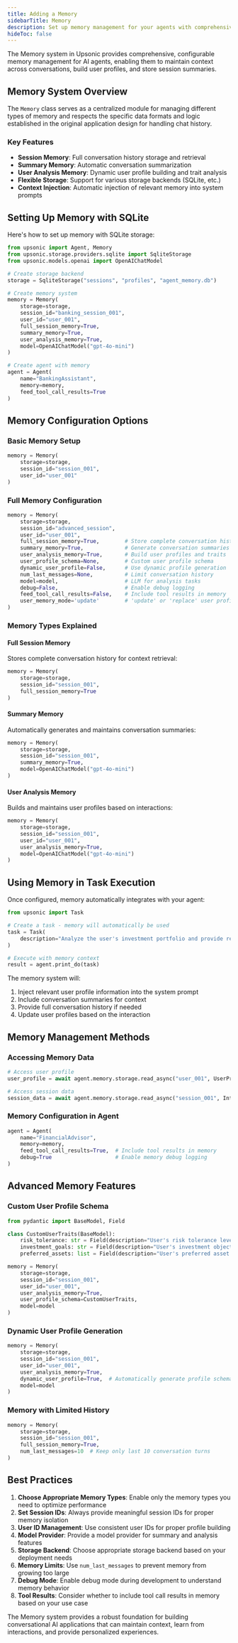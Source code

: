 ```yaml
---
title: Adding a Memory
sidebarTitle: Memory
description: Set up memory management for your agents with comprehensive context storage
hideToc: false
---
```


The Memory system in Upsonic provides comprehensive, configurable memory management for AI agents, enabling them to maintain context across conversations, build user profiles, and store session summaries.

## Memory System Overview

The `Memory` class serves as a centralized module for managing different types of memory and respects the specific data formats and logic established in the original application design for handling chat history.

### Key Features

- **Session Memory**: Full conversation history storage and retrieval
- **Summary Memory**: Automatic conversation summarization
- **User Analysis Memory**: Dynamic user profile building and trait analysis
- **Flexible Storage**: Support for various storage backends (SQLite, etc.)
- **Context Injection**: Automatic injection of relevant memory into system prompts

## Setting Up Memory with SQLite

Here's how to set up memory with SQLite storage:

```python
from upsonic import Agent, Memory
from upsonic.storage.providers.sqlite import SqliteStorage
from upsonic.models.openai import OpenAIChatModel

# Create storage backend
storage = SqliteStorage("sessions", "profiles", "agent_memory.db")

# Create memory system
memory = Memory(
    storage=storage,
    session_id="banking_session_001",
    user_id="user_001",
    full_session_memory=True,
    summary_memory=True,
    user_analysis_memory=True,
    model=OpenAIChatModel("gpt-4o-mini")
)

# Create agent with memory
agent = Agent(
    name="BankingAssistant",
    memory=memory,
    feed_tool_call_results=True
)
```

## Memory Configuration Options

### Basic Memory Setup

```python
memory = Memory(
    storage=storage,
    session_id="session_001",
    user_id="user_001"
)
```

### Full Memory Configuration

```python
memory = Memory(
    storage=storage,
    session_id="advanced_session",
    user_id="user_001",
    full_session_memory=True,        # Store complete conversation history
    summary_memory=True,             # Generate conversation summaries
    user_analysis_memory=True,       # Build user profiles and traits
    user_profile_schema=None,        # Custom user profile schema
    dynamic_user_profile=False,      # Use dynamic profile generation
    num_last_messages=None,          # Limit conversation history
    model=model,                     # LLM for analysis tasks
    debug=False,                     # Enable debug logging
    feed_tool_call_results=False,    # Include tool results in memory
    user_memory_mode='update'        # 'update' or 'replace' user profiles
)
```

### Memory Types Explained

#### Full Session Memory
Stores complete conversation history for context retrieval:

```python
memory = Memory(
    storage=storage,
    session_id="session_001",
    full_session_memory=True
)
```

#### Summary Memory
Automatically generates and maintains conversation summaries:

```python
memory = Memory(
    storage=storage,
    session_id="session_001",
    summary_memory=True,
    model=OpenAIChatModel("gpt-4o-mini")
)
```

#### User Analysis Memory
Builds and maintains user profiles based on interactions:

```python
memory = Memory(
    storage=storage,
    session_id="session_001",
    user_id="user_001",
    user_analysis_memory=True,
    model=OpenAIChatModel("gpt-4o-mini")
)
```

## Using Memory in Task Execution

Once configured, memory automatically integrates with your agent:

```python
from upsonic import Task

# Create a task - memory will automatically be used
task = Task(
    description="Analyze the user's investment portfolio and provide recommendations based on their risk tolerance and previous conversations."
)

# Execute with memory context
result = agent.print_do(task)
```

The memory system will:
1. Inject relevant user profile information into the system prompt
2. Include conversation summaries for context
3. Provide full conversation history if needed
4. Update user profiles based on the interaction

## Memory Management Methods

### Accessing Memory Data

```python
# Access user profile
user_profile = await agent.memory.storage.read_async("user_001", UserProfile)

# Access session data
session_data = await agent.memory.storage.read_async("session_001", InteractionSession)
```

### Memory Configuration in Agent

```python
agent = Agent(
    name="FinancialAdvisor",
    memory=memory,
    feed_tool_call_results=True,  # Include tool results in memory
    debug=True                    # Enable memory debug logging
)
```

## Advanced Memory Features

### Custom User Profile Schema

```python
from pydantic import BaseModel, Field

class CustomUserTraits(BaseModel):
    risk_tolerance: str = Field(description="User's risk tolerance level")
    investment_goals: str = Field(description="User's investment objectives")
    preferred_assets: list = Field(description="User's preferred asset classes")

memory = Memory(
    storage=storage,
    session_id="session_001",
    user_id="user_001",
    user_analysis_memory=True,
    user_profile_schema=CustomUserTraits,
    model=model
)
```

### Dynamic User Profile Generation

```python
memory = Memory(
    storage=storage,
    session_id="session_001",
    user_id="user_001",
    user_analysis_memory=True,
    dynamic_user_profile=True,  # Automatically generate profile schema
    model=model
)
```

### Memory with Limited History

```python
memory = Memory(
    storage=storage,
    session_id="session_001",
    full_session_memory=True,
    num_last_messages=10  # Keep only last 10 conversation turns
)
```

## Best Practices

1. **Choose Appropriate Memory Types**: Enable only the memory types you need to optimize performance
2. **Set Session IDs**: Always provide meaningful session IDs for proper memory isolation
3. **User ID Management**: Use consistent user IDs for proper profile building
4. **Model Provider**: Provide a model provider for summary and analysis features
5. **Storage Backend**: Choose appropriate storage backend based on your deployment needs
6. **Memory Limits**: Use `num_last_messages` to prevent memory from growing too large
7. **Debug Mode**: Enable debug mode during development to understand memory behavior
8. **Tool Results**: Consider whether to include tool call results in memory based on your use case

The Memory system provides a robust foundation for building conversational AI applications that can maintain context, learn from interactions, and provide personalized experiences.